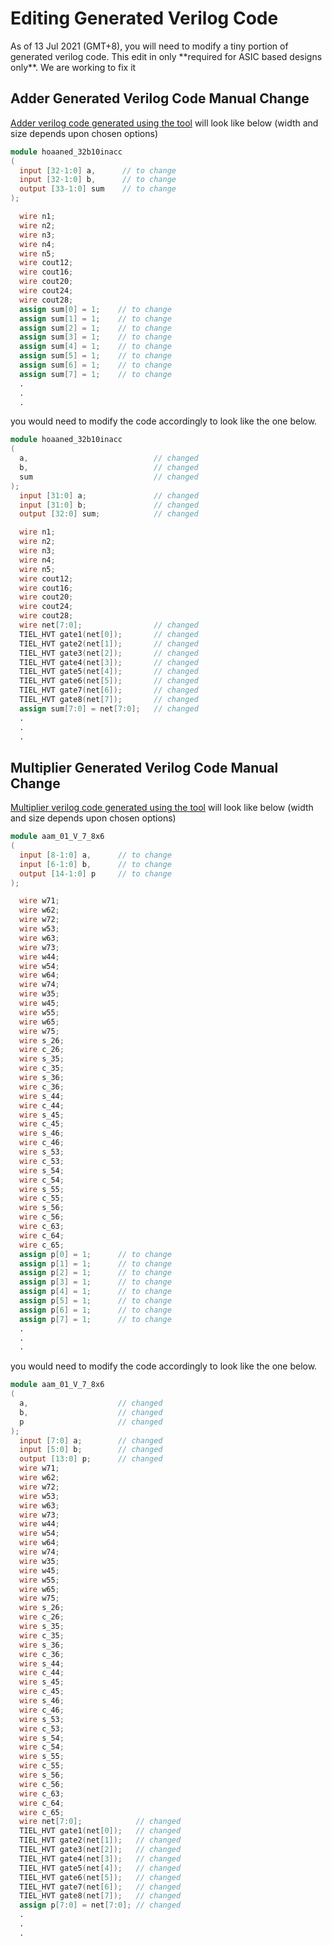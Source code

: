 
# Editing Generated Verilog Code

<Callout emoji="⚠️">
  As of 13 Jul 2021 (GMT+8), you will need to modify a tiny portion of generated
  verilog code. This edit in only **required for ASIC based designs only**. We
  are working to fix it
</Callout>

<h2> Adder Generated Verilog Code Manual Change </h2>

[Adder verilog code generated using the tool](/gui-tool/verilog-code-generator#adder-verilog-code-generator) will look like below (width and size depends upon chosen options)

```verilog
module hoaaned_32b10inacc
(
  input [32-1:0] a,      // to change
  input [32-1:0] b,      // to change
  output [33-1:0] sum    // to change
);

  wire n1;
  wire n2;
  wire n3;
  wire n4;
  wire n5;
  wire cout12;
  wire cout16;
  wire cout20;
  wire cout24;
  wire cout28;
  assign sum[0] = 1;    // to change
  assign sum[1] = 1;    // to change
  assign sum[2] = 1;    // to change
  assign sum[3] = 1;    // to change
  assign sum[4] = 1;    // to change
  assign sum[5] = 1;    // to change
  assign sum[6] = 1;    // to change
  assign sum[7] = 1;    // to change
  .
  .
  .
```

you would need to modify the code accordingly to look like the one below.

```verilog
module hoaaned_32b10inacc
(
  a,                            // changed
  b,                            // changed
  sum                           // changed
);
  input [31:0] a;               // changed
  input [31:0] b;               // changed
  output [32:0] sum;            // changed

  wire n1;
  wire n2;
  wire n3;
  wire n4;
  wire n5;
  wire cout12;
  wire cout16;
  wire cout20;
  wire cout24;
  wire cout28;
  wire net[7:0];                // changed
  TIEL_HVT gate1(net[0]);       // changed
  TIEL_HVT gate2(net[1]);       // changed
  TIEL_HVT gate3(net[2]);       // changed
  TIEL_HVT gate4(net[3]);       // changed
  TIEL_HVT gate5(net[4]);       // changed
  TIEL_HVT gate6(net[5]);       // changed
  TIEL_HVT gate7(net[6]);       // changed
  TIEL_HVT gate8(net[7]);       // changed
  assign sum[7:0] = net[7:0];   // changed
  .
  .
  .
```

<h2> Multiplier Generated Verilog Code Manual Change </h2>

[Multiplier verilog code generated using the tool](/gui-tool/verilog-code-generator#multiplier-verilog-code-generator-asic-verilog-multiplier) will look like below (width and size depends upon chosen options)

```verilog
module aam_01_V_7_8x6
(
  input [8-1:0] a,      // to change
  input [6-1:0] b,      // to change
  output [14-1:0] p     // to change
);

  wire w71;
  wire w62;
  wire w72;
  wire w53;
  wire w63;
  wire w73;
  wire w44;
  wire w54;
  wire w64;
  wire w74;
  wire w35;
  wire w45;
  wire w55;
  wire w65;
  wire w75;
  wire s_26;
  wire c_26;
  wire s_35;
  wire c_35;
  wire s_36;
  wire c_36;
  wire s_44;
  wire c_44;
  wire s_45;
  wire c_45;
  wire s_46;
  wire c_46;
  wire s_53;
  wire c_53;
  wire s_54;
  wire c_54;
  wire s_55;
  wire c_55;
  wire s_56;
  wire c_56;
  wire c_63;
  wire c_64;
  wire c_65;
  assign p[0] = 1;      // to change
  assign p[1] = 1;      // to change
  assign p[2] = 1;      // to change
  assign p[3] = 1;      // to change
  assign p[4] = 1;      // to change
  assign p[5] = 1;      // to change
  assign p[6] = 1;      // to change
  assign p[7] = 1;      // to change
  .
  .
  .
```

you would need to modify the code accordingly to look like the one below.

```verilog
module aam_01_V_7_8x6
(
  a,                    // changed
  b,                    // changed
  p                     // changed
);
  input [7:0] a;        // changed
  input [5:0] b;        // changed
  output [13:0] p;      // changed
  wire w71;
  wire w62;
  wire w72;
  wire w53;
  wire w63;
  wire w73;
  wire w44;
  wire w54;
  wire w64;
  wire w74;
  wire w35;
  wire w45;
  wire w55;
  wire w65;
  wire w75;
  wire s_26;
  wire c_26;
  wire s_35;
  wire c_35;
  wire s_36;
  wire c_36;
  wire s_44;
  wire c_44;
  wire s_45;
  wire c_45;
  wire s_46;
  wire c_46;
  wire s_53;
  wire c_53;
  wire s_54;
  wire c_54;
  wire s_55;
  wire c_55;
  wire s_56;
  wire c_56;
  wire c_63;
  wire c_64;
  wire c_65;
  wire net[7:0];            // changed
  TIEL_HVT gate1(net[0]);   // changed
  TIEL_HVT gate2(net[1]);   // changed
  TIEL_HVT gate3(net[2]);   // changed
  TIEL_HVT gate4(net[3]);   // changed
  TIEL_HVT gate5(net[4]);   // changed
  TIEL_HVT gate6(net[5]);   // changed
  TIEL_HVT gate7(net[6]);   // changed
  TIEL_HVT gate8(net[7]);   // changed
  assign p[7:0] = net[7:0]; // changed
  .
  .
  .
```
